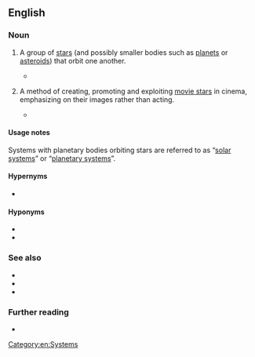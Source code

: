 ==English==

===Noun===
{{en-noun}}

# {{lb|en|star}} A group of [[star]]s (and possibly smaller bodies such as [[planet]]s or [[asteroid]]s) that orbit one another.
#* {{l|en|stellar system}}
# {{lb|en|film}} A method of creating, promoting and exploiting [[movie star]]s in cinema, emphasizing on their images rather than acting.
#* {{quote-book|en|year=2001|author=Paul McDonald|title=The Star System: Hollywood's Production of Popular Identities|publisher=Columbia University Press|isbn=9780231503242|page=107|pageurl=https://books.google.com/books?id=tb03BAAAQBAJ&pg=PA107&dq=%22star+system%22&hl=&cd=3&source=gbs_api#v=onepage&q=%22star%20system%22&f=false|text=Chapters have examined the general structural trends that have defined particular phases in the organisation of the '''star system''', looking at the conditions in which the system emerged, how the studios controlled the ownership of star images, and the power of the star in contemporary Hollywood.}}

====Usage notes====
Systems with planetary bodies orbiting stars are referred to as “[[solar system]]s” or “[[planetary system]]s”.

====Hypernyms====
* {{l|en|system}}

====Hyponyms====
* {{l|en|binary star}}
* {{l|en|double star}}

===See also===
* {{l|en|constellation}}
* {{l|en|planetary system}}
* {{l|en|solar system}}

===Further reading===
* {{pedia}}

[[Category:en:Systems]]